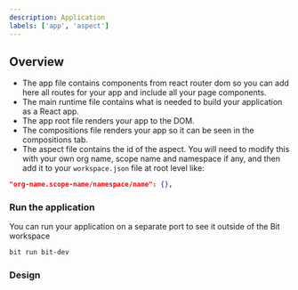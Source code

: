```yaml
---
description: Application
labels: ['app', 'aspect']
---
```



## Overview

- The app file contains components from react router dom so you can add here all routes for your app and include all your page components.
- The main runtime file contains what is needed to build your application as a React app.
- The app root file renders your app to the DOM.
- The compositions file renders your app so it can be seen in the compositions tab.
- The aspect file contains the id of the aspect. You will need to modify this with your own org name, scope name and namespace if any, and then add it to your `workspace.json` file at root level like:

```json
"org-name.scope-name/namespace/name": {},
```

### Run the application

You can run your application on a separate port to see it outside of the Bit workspace

```bash
bit run bit-dev
```

### Design

<FigmaEmbed src="https://www.figma.com/embed?embed_host=share&url=https%3A%2F%2Fwww.figma.com%2Ffile%2FhMvSkyTqPMvSbrmqBbs6nZ%2Fhomepage%3Fnode-id%3D1679%253A118322" />
